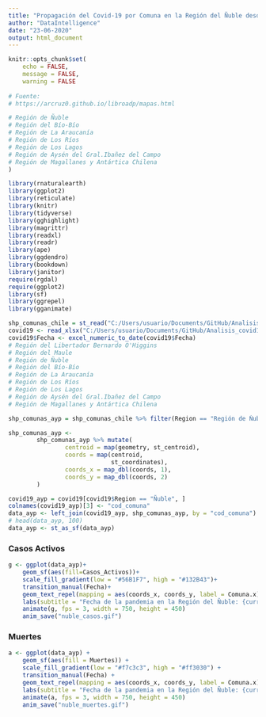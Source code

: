 ```yaml
---
title: "Propagación del Covid-19 por Comuna en la Región del Ñuble desde el inicio de la pandemia en Chile."
author: "DataIntelligence"
date: "23-06-2020"
output: html_document
---
```


```r
knitr::opts_chunk$set(
	echo = FALSE,
	message = FALSE,
	warning = FALSE
	
# Fuente:
# https://arcruz0.github.io/libroadp/mapas.html	

# Región de Ñuble
# Región del Bío-Bío
# Región de La Araucanía
# Región de Los Ríos
# Región de Los Lagos  
# Región de Aysén del Gral.Ibañez del Campo
# Región de Magallanes y Antártica Chilena	
)
```
```r
library(rnaturalearth)
library(ggplot2)
library(reticulate)
library(knitr)
library(tidyverse)
library(gghighlight)
library(magrittr)
library(readxl)
library(readr)
library(ape)
library(ggdendro)
library(bookdown)
library(janitor)
require(rgdal)
require(ggplot2)
library(sf)
library(ggrepel)
library(gganimate)

shp_comunas_chile = st_read("C:/Users/usuario/Documents/GitHub/Analisis_covid19_con_R/proyecto_integrado/shapes_de_chile/comunas.shp") 
covid19 <- read_xlsx("C:/Users/usuario/Documents/GitHub/Analisis_covid19_con_R/proyecto_integrado/geo_Aypyt/Covid.xlsx")
covid19$Fecha <- excel_numeric_to_date(covid19$Fecha)
# Región del Libertador Bernardo O'Higgins                   
# Región del Maule
# Región de Ñuble
# Región del Bío-Bío
# Región de La Araucanía
# Región de Los Ríos
# Región de Los Lagos  
# Región de Aysén del Gral.Ibañez del Campo
# Región de Magallanes y Antártica Chilena

```
```r

shp_comunas_ayp = shp_comunas_chile %>% filter(Region == "Región de Ñuble")

shp_comunas_ayp <-
        shp_comunas_ayp %>% mutate(
                centroid = map(geometry, st_centroid),
                coords = map(centroid,
                             st_coordinates),
                coords_x = map_dbl(coords, 1),
                coords_y = map_dbl(coords, 2)
        )

covid19_ayp = covid19[covid19$Region == "Ñuble", ]
colnames(covid19_ayp)[3] <- "cod_comuna"
data_ayp <- left_join(covid19_ayp, shp_comunas_ayp, by = "cod_comuna")
# head(data_ayp, 100)
data_ayp <- st_as_sf(data_ayp)
```

### Casos Activos

```r
g <- ggplot(data_ayp)+
    geom_sf(aes(fill=Casos_Activos))+
    scale_fill_gradient(low = "#56B1F7", high = "#132B43")+
    transition_manual(Fecha)+
    geom_text_repel(mapping = aes(coords_x, coords_y, label = Comuna.x), size = 3, min.segment.length = 0) +
    labs(subtitle = "Fecha de la pandemia en la Región del Ñuble: {current_frame}")
    animate(g, fps = 3, width = 750, height = 450)
    anim_save("nuble_casos.gif")
```

### Muertes

```r
a <- ggplot(data_ayp) +
    geom_sf(aes(fill = Muertes)) +
    scale_fill_gradient(low = "#f7c3c3", high = "#ff3030") +
    transition_manual(Fecha) +
    geom_text_repel(mapping = aes(coords_x, coords_y, label = Comuna.x), size = 3, min.segment.length = 0) +
    labs(subtitle = "Fecha de la pandemia en la Región del Ñuble: {current_frame}")
    animate(a, fps = 3, width = 750, height = 450)
    anim_save("nuble_muertes.gif")
```
